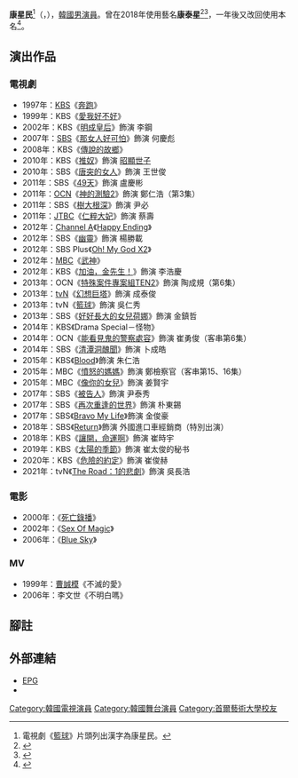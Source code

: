 {{藝人
| 姓名 = 康星民
| 類型 = 男演員
| 圖片 = 
| 國籍 = {{KOR}}
| 外文名 = 강성민
| 外文 = ko
| 其他藝名 = 康泰星（{{lang|ko|강태성}}）
| spouse = {{marriage|鄭雅羅|2019年6月15日}}
| 羅馬拼音 = Kang Sung-min
| 出生日期 = {{birth_date_and_age|1979|7|23}}
| 語言 = [[韓語|韓語]]、[[英語|英語]]
| 教育程度 = [[首爾藝術大學|首爾藝術大學]]放送演藝學系畢業
| 出道日期 = 1997年
| 經紀公司 = Forest Entertainment
}}
'''康星民'''<ref>電視劇《[[籃球_(電視劇)|籃球]]》片頭列出漢字為康星民。</ref>（{{lang-ko|강성민}}，{{bd|1979年|7月23日|catIdx=Kang}}），[[韓國|韓國]][[男演員|男演員]]。曾在2018年使用藝名'''康泰星'''<ref>{{Cite news|url=https://tenasia.hankyung.com/topic/article/2018100385144|title=강태성, KBS1 '비켜라 운명아' 출연…박윤재와 대립각|publisher=10 Asia（텐아시아）|author=유청희|date=2018-10-03|accessdate=2021-07-20|archive-date=2021-07-20|archive-url=https://web.archive.org/web/20210720044942/https://tenasia.hankyung.com/topic/article/2018100385144|dead-url=no}}</ref><ref>{{Cite news|url=https://www.newsen.com/news_view.php?uid=201812082007444110|title=‘할말있어 오늘’ 최정윤 “하정우 활동명, 처음엔 웃겼다”|publisher=Newsen（뉴스엔）|author=김예은|date=2018-12-08|accessdate=2021-07-20|archive-date=2021-07-20|archive-url=https://web.archive.org/web/20210720043439/https://www.newsen.com/news_view.php?uid=201812082007444110|dead-url=no}}</ref>，一年後又改回使用本名<ref>{{Cite news|url=http://www.mydaily.co.kr/new_yk/html/read.php?newsid=201909221725537811&ext=da|title='복면가왕' 황제펭귄은 강성민 "강성민→강태성→다시 강성민 개명"|publisher={{lk|Mydaily|마이데일리}}|author=이승길|date=2019-09-22|accessdate=2021-07-20|archive-date=2021-07-22|archive-url=https://web.archive.org/web/20210722003720/http://www.mydaily.co.kr/new_yk/html/read.php?newsid=201909221725537811&ext=da|dead-url=no}}</ref>。

== 演出作品 ==
=== 電視劇 ===
<!-- 2000年以前演出的電視劇尚未詳列 -->
*1997年：[[韓國放送公社|KBS]]《[[奔跑_(電視劇)|奔跑]]》
*1999年：KBS《[[愛我好不好|愛我好不好]]》
*2002年：KBS《[[明成皇后_(電視劇)|明成皇后]]》飾演 李鋼
*2007年：[[SBS_(韓國)|SBS]]《[[殘酷的愛|那女人好可怕]]》飾演 何慶彪
*2008年：KBS《[[傳說的故鄉|傳說的故鄉]]》
*2010年：KBS《[[推奴|推奴]]》飾演 [[昭顯世子|昭顯世子]]
*2010年：SBS《[[唐突的女人|唐突的女人]]》飾演 王世俊
*2011年：SBS《[[49天|49天]]》飾演 盧慶彬
*2011年：[[OCN|OCN]]《[[神的測驗|神的測驗2]]》飾演 鄭仁浩（第3集）
*2011年：SBS《[[樹大根深|樹大根深]]》飾演 尹必
*2011年：[[JTBC|JTBC]]《[[仁粹大妃_(電視劇)|仁粹大妃]]》飾演 蔡壽
*2012年：[[Channel_A|Channel A]]《[[Happy_Ending|Happy Ending]]》
*2012年：SBS《[[幽靈_(韓國電視劇)|幽靈]]》飾演 楊勝載
*2012年：SBS Plus《[[Oh!_My_God_X2|Oh! My God X2]]》
*2012年：[[文化廣播_(韓國)|MBC]]《[[武神_(韓國電視劇)|武神]]》
*2012年：KBS《[[加油，金先生！|加油，金先生！]]》飾演 李浩慶
*2013年：OCN《[[特殊案件專案組TEN#第2季|特殊案件專案組TEN2]]》飾演 陶成規（第6集）
*2013年：[[tvN|tvN]]《[[幻想巨塔|幻想巨塔]]》飾演 成泰俊
*2013年：tvN《[[籃球_(電視劇)|籃球]]》飾演 吳仁秀
*2013年：SBS《[[好好長大的女兒荷娜|好好長大的女兒荷娜]]》飾演 金鎮哲
*2014年：KBS《Drama Special－怪物》
*2014年：OCN《[[能看見鬼的警察處容|能看見鬼的警察處容]]》飾演 崔勇俊（客串第6集）
*2014年：SBS《[[清潭洞醜聞|清潭洞醜聞]]》飾演 卜成皓
*2015年：KBS《[[Blood_(電視劇)|Blood]]》飾演 朱仁浩
*2015年：MBC《[[憤怒的媽媽|憤怒的媽媽]]》飾演 鄭檢察官（客串第15、16集）
*2015年：MBC《[[像你的女兒|像你的女兒]]》飾演 姜賢宇
*2017年：SBS《[[被告人_(韓國電視劇)|被告人]]》飾演 尹泰秀
*2017年：SBS《[[再次重逢的世界_(電視劇)|再次重逢的世界]]》飾演 朴東錫
*2017年：SBS《[[Bravo_My_Life|Bravo My Life]]》飾演 金俊豪
*2018年：SBS《[[Return_(韓國電視劇)|Return]]》飾演 外國進口車經銷商（特別出演）
*2018年：KBS《[[讓開，命運啊|讓開，命運啊]]》飾演 崔時宇
*2019年：KBS《[[太陽的季節_(韓國電視劇)|太陽的季節]]》飾演 崔太俊的秘书
*2020年：KBS《[[危險的約定|危險的約定]]》飾演 崔俊赫
*2021年：tvN《[[The_Road：1的悲劇|The Road：1的悲劇]]》飾演 吳長浩

=== 電影 ===
*2000年：《[[死亡錄播|死亡錄播]]》
*2002年：《[[Sex_Of_Magic|Sex Of Magic]]》
*2006年：《[[Blue_Sky|Blue Sky]]》
=== MV ===
*1999年：[[曹成模|曹誠模]]《不滅的愛》
*2006年：李文世《不明白嗎》

== 腳註 ==
{{reflist}}

== 外部連結 ==
*[https://web.archive.org/web/20070524130249/http://epg.epg.co.kr/Star/Profile/index.asp?actor_id=2675 EPG] {{ko icon}}
*{{Instagram|sungmin723}}
{{DEFAULTSORT:Kang}}

[[Category:韓國電視演員|Category:韓國電視演員]]
[[Category:韓國舞台演員|Category:韓國舞台演員]]
[[Category:首爾藝術大學校友|Category:首爾藝術大學校友]]